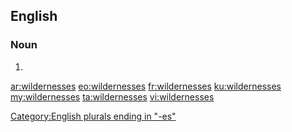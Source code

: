 ==English==

===Noun===
{{head|en|plural}}

# {{plural of|wilderness|lang=en}}

[[Category:English plurals ending in "-es"]]

[[ar:wildernesses]]
[[eo:wildernesses]]
[[fr:wildernesses]]
[[ku:wildernesses]]
[[my:wildernesses]]
[[ta:wildernesses]]
[[vi:wildernesses]]